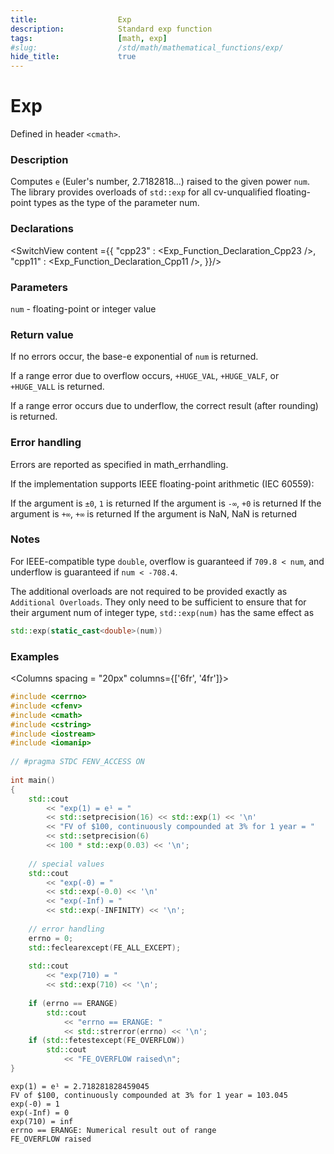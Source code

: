 ```yaml
---
title:                  Exp
description:            Standard exp function
tags:                   [math, exp]
#slug:                  /std/math/mathematical_functions/exp/
hide_title:             true
---
```



<!----------------- Codes ---------------------->

# Exp

Defined in header `<cmath>`.

### Description

 Computes `e` (Euler's number, 2.7182818...) 
 raised to the given power `num`. The library provides overloads of `std::exp` for all cv-unqualified floating-point types as the type of the parameter num.

### Declarations

<SwitchView content ={{
    "cpp23" : <Exp_Function_Declaration_Cpp23 />,
    "cpp11" : <Exp_Function_Declaration_Cpp11 />,
}}/>


### Parameters
 
`num` - floating-point or integer value

### Return value

If no errors occur, the base-e exponential of `num` is returned.

If a range error due to overflow occurs, `+HUGE_VAL`, `+HUGE_VALF`, or `+HUGE_VALL` is returned.

If a range error occurs due to underflow, the correct result (after rounding) is returned.


### Error handling

Errors are reported as specified in math_errhandling.

If the implementation supports IEEE floating-point arithmetic (IEC 60559):

If the argument is `±0`, `1` is returned
If the argument is `-∞`, `+0` is returned
If the argument is `+∞`, `+∞` is returned
If the argument is NaN, NaN is returned

### Notes

For IEEE-compatible type `double`, overflow is guaranteed if `709.8 < num`, and underflow is guaranteed if `num < -708.4`.

The additional overloads are not required to be provided exactly as `Additional Overloads`. 
They only need to be sufficient to ensure that for their argument num of integer type, `std::exp(num)` has the same effect as 
```cpp
std::exp(static_cast<double>(num))
```


### Examples



<Columns spacing = "20px" columns={['6fr', '4fr']}>
<div>

```cpp
#include <cerrno>
#include <cfenv>
#include <cmath>
#include <cstring>
#include <iostream>
#include <iomanip>
 
// #pragma STDC FENV_ACCESS ON
 
int main()
{
    std::cout 
        << "exp(1) = e¹ = " 
        << std::setprecision(16) << std::exp(1) << '\n'
        << "FV of $100, continuously compounded at 3% for 1 year = "
        << std::setprecision(6) 
        << 100 * std::exp(0.03) << '\n';
 
    // special values
    std::cout 
        << "exp(-0) = " 
        << std::exp(-0.0) << '\n'
        << "exp(-Inf) = " 
        << std::exp(-INFINITY) << '\n';
 
    // error handling 
    errno = 0;
    std::feclearexcept(FE_ALL_EXCEPT);
 
    std::cout 
        << "exp(710) = " 
        << std::exp(710) << '\n';
 
    if (errno == ERANGE)
        std::cout 
            << "errno == ERANGE: " 
            << std::strerror(errno) << '\n';
    if (std::fetestexcept(FE_OVERFLOW))
        std::cout 
            << "FE_OVERFLOW raised\n";
}
```

</div>

<div>

```plaintext title="Possible Result"
exp(1) = e¹ = 2.718281828459045
FV of $100, continuously compounded at 3% for 1 year = 103.045
exp(-0) = 1
exp(-Inf) = 0
exp(710) = inf
errno == ERANGE: Numerical result out of range
FE_OVERFLOW raised
```

</div>
</Columns>
